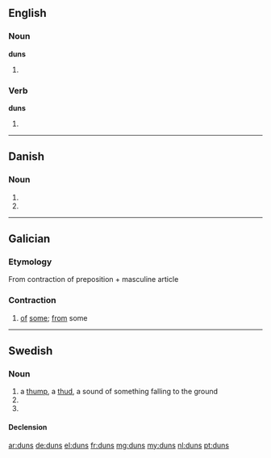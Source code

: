 ==English==

===Noun===
'''duns'''

# {{plural of|dun}}

===Verb===
'''duns'''

# {{third-person singular of|dun}}

----

==Danish==

===Noun===
{{infl|da|noun form|g=n}}

# {{form of|genitive singular indefinite|dun|lang=da}}
# {{form of|genitive plural indefinite|dun|lang=da}}

----

==Galician==

===Etymology===
From contraction of preposition {{term|de||of|lang=gl}} + masculine article {{term|uns||some|lang=gl}}

===Contraction===
{{infl|gl|contraction|g=m|g2=p|masculine singular|dun|feminine singular|dunha|feminine plural|dunhas}}

# [[of]] [[some]]; [[from]] some

----

==Swedish==

===Noun===
{{sv-noun|g=c}}

# a [[thump]], a [[thud]], a sound of something falling to the ground
# {{sv-noun-form-indef-gen|dun}}
# {{sv-noun-form-indef-gen-pl|dun}}

====Declension====
{{sv-noun-reg-ar|genitive=}}

[[ar:duns]]
[[de:duns]]
[[el:duns]]
[[fr:duns]]
[[mg:duns]]
[[my:duns]]
[[nl:duns]]
[[pt:duns]]